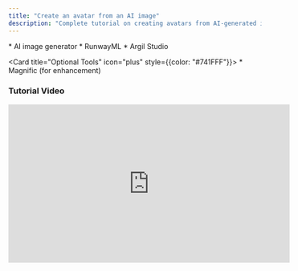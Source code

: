 ```yaml
---
title: "Create an avatar from an AI image"
description: "Complete tutorial on creating avatars from AI-generated images"
---
```


<CardGroup cols={2}>
  <Card title="Required Tools" icon="check" style={{color: "#741FFF"}}>
    * AI image generator
    * RunwayML
    * Argil Studio
  </Card>
  
  <Card title="Optional Tools" icon="plus" style={{color: "#741FFF"}}>
    * Magnific (for enhancement)
  </Card>
</CardGroup>

### Tutorial Video
<iframe
  width="560"
  height="315"
  src="https://www.youtube.com/embed/ylrIyH5UfKI"
  title="Create an avatar from an AI image"
  frameborder="0"
  allow="accelerometer; autoplay; clipboard-write; encrypted-media; gyroscope; picture-in-picture"
  allowfullscreen
></iframe>
